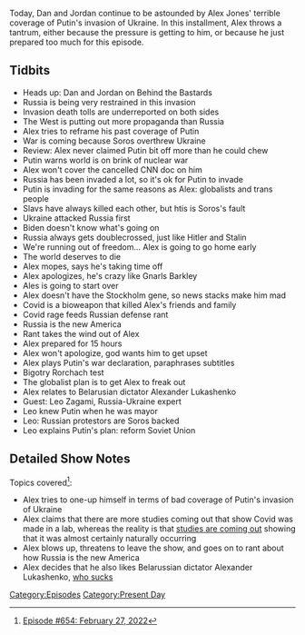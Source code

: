 {{DEFAULTSORT:
    #_EPISODE_0654:February 27, 2022
}}{{Episode
    | title           = February 27, 2022
    | caption         = Listen to this episode on [https://knowledgefight.libsyn.com/654-february-27-2022 Libsyn] [https://open.spotify.com/episode/4lO3CzzH8uxpviFDUhkGyN Spotify], Read the [[Transcript/654: February 27, 2022|Unofficial Transcript]], View discussion on [https://reddit.com/t4son2 Reddit]
    | episodeNumber   = 654
    | length          = 01:30:56
    | airDate         = March 2, 2022
    | coverageDate    = February 27, 2022
    | episodeType     = [[:Category:Present Day|Present Day]]
    | appearance      = [[Vladimir Putin]], [[George Soros]], [[Alexander Lukashenko]], [[Leo Zagami]]
    | previousEpisode = [[653: February 25, 2022]]
    | nextEpisode     = [[655: July 18, 2003]]
}}

{{Stub}}

Today, Dan and Jordan continue to be astounded by Alex Jones' terrible coverage of Putin's invasion of Ukraine.  In this installment, Alex throws a tantrum, either because the pressure is getting to him, or because he just prepared too much for this episode.

==Tidbits==

*Heads up: Dan and Jordan on Behind the Bastards
*Russia is being very restrained in this invasion
*Invasion death tolls are underreported on both sides
*The West is putting out more propaganda than Russia
*Alex tries to reframe his past coverage of Putin
*War is coming because Soros overthrew Ukraine
*Review: Alex never claimed Putin bit off more than he could chew
*Putin warns world is on brink of nuclear war
*Alex won't cover the cancelled CNN doc on him
*Russia has been invaded a lot, so it's ok for Putin to invade
*Putin is invading for the same reasons as Alex: globalists and trans people
*Slavs have always killed each other, but htis is Soros's fault
*Ukraine attacked Russia first
*Biden doesn't know what's going on
*Russia always gets doublecrossed, just like Hitler and Stalin
*We're running out of freedom... Alex is going to go home early
*The world deserves to die
*Alex mopes, says he's taking time off
*Alex apologizes, he's crazy like Gnarls Barkley
*Ales is going to start over
*Alex doesn't have the Stockholm gene, so news stacks make him mad
*Covid is a bioweapon that killed Alex's friends and family
*Covid rage feeds Russian defense rant
*Russia is the new America
*Rant takes the wind out of Alex
*Alex prepared for 15 hours
*Alex won't apologize, god wants him to get upset
*Alex plays Putin's war declaration, paraphrases subtitles
*Bigotry Rorchach test
*The globalist plan is to get Alex to freak out
*Alex relates to Belarusian dictator Alexander Lukashenko
*Guest: Leo Zagami, Russia-Ukraine expert
*Leo knew Putin when he was mayor
*Leo: Russian protestors are Soros backed
*Leo explains Putin's plan: reform Soviet Union

==Detailed Show Notes==

Topics covered<ref>[https://knowledgefight.com/research/2022/3/1/episode-654-february-27-2022 Episode #654: February 27, 2022]</ref>:

*Alex tries to one-up himself in terms of bad coverage of Putin's invasion of Ukraine
*Alex claims that there are more studies coming out that show Covid was made in a lab, whereas the reality is that [https://www.biospace.com/article/new-studies-support-wuhan-wet-market-as-origin-of-covid-19/ studies are coming out] showing that it was almost certainly naturally occurring
*Alex blows up, threatens to leave the show, and goes on to rant about how Russia is the new America
*Alex decides that he also likes Belarussian dictator Alexander Lukashenko, [https://www.hrw.org/world-report/2022/country-chapters/belarus who sucks]

[[Category:Episodes]]
[[Category:Present Day]]
